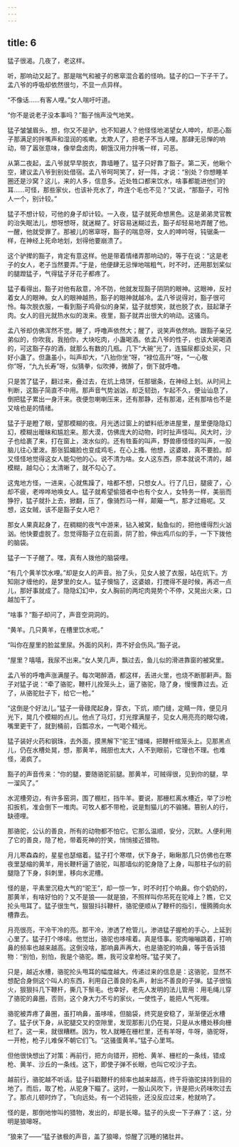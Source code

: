 ```yaml
---
---
---
```

title: 6
---



猛子很渴。几夜了，老这样。

听，那响动又起了。那是喘气和被子的窸窣混合着的怪响。猛子的口一下子干了。孟八爷的呼吸却依然很匀，不显一点异样。

“不像话……有客人哩。”女人喘吁吁道。

“你不是说老子没本事吗？”豁子悄声没气地笑。

猛子皱皱眉头，想，你又不是驴，也不知避人？他怪怪地渴望女人呻吟，却恶心豁子那满足的拌嘴声和湿润的咳嗽。太欺人了，把老子不当人哩。那肆无忌惮的响动，带了嚣张意味，像举盘卤肉，朝饿汉用力拌嘴一样，可恶。

从第二夜起，孟八爷就早早脱衣，靠墙睡了。猛子只好靠了豁子。第二天，他瞅个空，建议孟八爷到别处借宿。孟八爷呵呵笑了，好一阵，才说：“别处？你想睡羊圈还是沙窝？这儿，来的人多，信息多。近处牲口都来饮水，啥事都能进他们的耳……可怪，那些家伙，也该补充水了，咋连个毛也不见？”又说，“那豁子，可怜人一个，别计较。”

猛子不想计较，可他的身子却计较。一入夜，猛子就死命想黑色。这是弟弟灵官教的治失眠法儿，想呀想呀，就迷糊了。好容易迷糊过去，豁子却轻易地弄醒了他。一醒，他就受罪了。那被儿的窸窣呀，豁子的喘息呀，女人的呻吟呀，钝锯条一样，在神经上死命地划，划得他要崩溃了。

这个驴撵的豁子，肯定有意这样。他是带着情绪弄那响动的，等于在说：“这是老子的女人，老子当然要弄。”于是，他便肆无忌惮地喘粗气，时不时，还用那划桨似的腿蹬猛子，气得猛子牙花子都疼了。

猛子看得出，豁子对他有敌意，冷不防，他就发现豁子阴阴的眼神。这眼神，反衬着女人的眼神。女人的眼神越热，豁子的眼神就越冷。孟八爷说得对，豁子很可怜。每次脱衣服，一看到豁子鸡骨似的身架，猛子就想笑，就也脱了衣，鼓起犟子肉。女人的目光就热水似的泼来。夜里，豁子就弄出很大的响动。这骚鸟。

孟八爷却仿佛浑然不觉。睡了，呼噜声依然大；醒了，说笑声依然响。跟豁子亲兄弟似的，你吹我，我拍你，大块吃肉，小蛊喝酒。依孟八爷的性子，也该大碗喝酒的，可这豁子存的酒，就那么有数的几瓶。几下“大碗”光了，连猫尿都没处买，只好小蛊了。但蛊虽小，叫声却大，“八抬你坐”呀，“禄位高升”呀，“一心敬你”呀，“九九长寿”呀，似猜拳，似吹捧，微醉了，倒下就呼噜。

只是苦了猛子，翻过来，叠过去，在炕上烙饼，任那锯条，在神经上划。从时间上判断，这豁子简直不中用。那声音气势汹汹，却乏韧劲，乍起不久，便讪讪息了，倒把猛子累出一身汗来。夜便忽喇喇压来，还有那静，还有那渴，还有那啥也不是又啥也是的情绪。

猛子于是瞪了眼，望那模糊的夜。月光透过窗上的塑料纸渗进屋里，屋里便隐隐幻幻，模糊出暧昧和尴尬来。那大漠，仿佛庞大的动物，时时扯声怪叫。风大时，沙子也给裹了来，打在窗上，泼水似的。还有牲畜的叫声，野兽瘆怪怪的叫声，一股脑儿往心里泼。那张狐媚脸也变成鸡毛，在心上搔。他想，这婆娘，真不要脸。却又怪怪地觉得这女人能勾他的心。说不清为啥。女人这东西，原本就说不清的，越模糊，越勾心；太清晰了，就不勾心了。

这鬼地方怪，一进来，心就焦躁了，啥都不想，只想女人。行了几日，腿疲了，心却不疲，老哗哗地唤女人。猛子就希望偷猎者中也有个女人，女特务一样，美丽而狰狞，猛子就扑上去，掀翻，压了，像骑烈马一样，颠簸一气，那才过瘾呢。又想，这女贼，该不是豁子女人吧？

那女人果真起身了，在稠糊的夜气中游来，钻入被窝，鲇鱼似的，把他缠得烈火汹汹。他快要虚脱了。忽觉得豁子立在前面，阴了脸，伸出鸡爪似的手，一下下拨他的脑袋。

猛子一下子醒了。嘿，真有人拨他的脑袋哩。

“有几个黄羊饮水哩。”却是女人的声音。抬了头，见女人披了衣服，站在炕下。方知刚才缠他的，是梦里的女人。猛子懊恼了，这婆娘，打搅得不是时候，再迟一点儿，那好事就成了。隐隐幻幻中，女人胸前的两坨肉晃势个不停，又晃出火来，口越加干了。

“啥事？”豁子却问了，声音空洞洞的。

“黄羊。几只黄羊，在槽里饮水呢。”

“叫你在屋里的脸盆里尿。外面的风利，弄不好会伤风。”豁子说。

“屋里？嘻嘻，我尿不出来。”女人笑几声，飘过去，鱼儿似的滑进靠窗的被窝里。

孟八爷的呼噜声涨满屋子。每次喝醉酒，都这样，丢进火里，也烧不断那鼾声。豁子对猛子说：“牵了骆驼，鞭杆儿拴笼头上，逼了骆驼，隐了身，慢慢靠过去。近了，从骆驼肚子下，给它一枪。”

“这倒是个好法儿。”猛子一骨碌爬起身，穿衣，下炕，顺门缝，定睛一阵，便见月光下，晃几个模糊的点儿。他点了马灯，灯光撑满屋子，见女人用亮亮的眼勾魂，嘴里更干了，就到桶前，舀瓢凉水，一气喝个精光。

猛子装好火药和钢珠，去外面，摸黑解下“驼王”缰绳，把鞭杆绾笼头上。见那黑点儿，仍在水槽处晃，想，那黄羊，贼胆也太大，人不到眼前，它理也不理。也难怪，渴疯了。

豁子的声音传来：“你的腿，要随骆驼前腿。那黄羊，可贼得很，见到你的腿，早一溜风了。”

水泥槽旁边，有许多窑洞，围了棚栏，挡牛羊。要说，那栅栏离水槽近，举了沙枪扣扳机，准会倒下一堆肉。可牧人都不带枪，说是劁猫儿的不骟猪。篡别人的行，缺德哩。

那骆驼，公认的善良，所有的动物都不怕它。它那么温顺，安分，沉默。人便利用了它的善良，隐了枪，带着死神的狞笑，悄悄接近猎物。

月儿寒森森的，星星也瑟缩着。猛子打个寒噤，伏下身子，瞅瞅那几只仿佛也在寒夜里瑟缩的黄羊，用长鞭杆逼了骆驼，叫那墙似的驼身隐了上身，叫那柱子似的前腿隐了下身，斜刺里，移向水泥槽。

怪的是，平素里沉稳大气的“驼王”，却一惊一乍，时不时打个响鼻。你个奶奶的，那黄羊，有啥好怕的？又不是狼——就是狼，不照样叫你吊死在驼峰上？瞧，它又抡头甩耳了。猛子很生气，狠狠抖抖鞭杆，骆驼便顺从了鞭杆的指引，慢腾腾向水槽靠去。

月亮很亮，干冷干冷的亮。那干冷，渗透了枪管儿，渗进猛子握枪的手心，上延到心里了。猛子打个哆嗦。他觉出，骆驼也哆嗦着。真是怪事。驼肉嘣嘣跳着，打响鼻的频率也越来越高。这倒没啥，那响鼻声再大，也是骆驼的响鼻，等于告诉猎物：“别怕，别怕，我是个骆驼。瞧，我可没拿枪呀。”猛子笑了。

只是，越近水槽，骆驼抡头甩耳的幅度越大。传递过来的信息是：这骆驼，显然不想配合身侧这个叫人的东西，利用自己善良的名声，射出不善良的子弹。猛子很恼火，狠狠抖几下鞭杆，撕几下鬃毛。也幸好，老先人发明的法儿管用：用毛绳儿穿了骆驼的鼻圈，否则，这个身大力不亏的家伙，一使性子，能把人气死哩。

骆驼被弄疼了鼻圈，虽打响鼻，虽哆嗦，但脑袋，终究是安稳了，渐渐便近水槽了。猛子伏下身，从驼腿交叉的空隙里，发现那影儿仍在晃，只是从水槽处移向栅栏了。这一来，就很糟糕。因为，牧人就睡在栅栏里，还有羊呀，牛呀，骆驼呀，一开枪，枪子儿难保不朝它们飞。“这骚蛋黄羊。”猛子心里骂。

但他很快想出了对策：再前行，把方向错开，把枪、黄羊、栅栏的一条线，错成枪、黄羊、沙丘的一条线。这下，即使子弹不长眼，也叫它咬沙子去。

越前行，骆驼越不听话。猛子抖戳鞭杆的频率也越来越高，终于将骆驼挟持到目的地了。而后，取了枪，从驼身下瞄了。这时，一股山风吹下，许是把火药味吹过去了。那点儿顿时炸了，飞向远处。有一个迟钝些，还没反应过来，枪就响了。

怪的是，那倒地惨叫的猎物，发出的，却是长嗥。猛子的头皮一下子麻了：这，分明是狼嗥呀。

“狼来了——”猛子骇极的声音，盖了狼嗥，惊醒了沉睡的猪肚井。